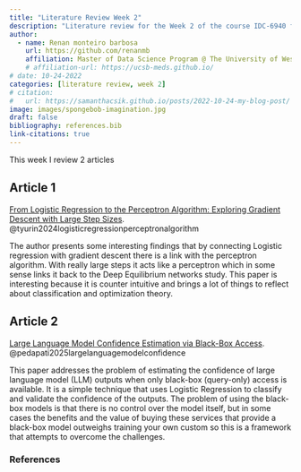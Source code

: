 ```yaml
---
title: "Literature Review Week 2"
description: "Literature review for the Week 2 of the course IDC-6940 for Fall 2025"
author:
  - name: Renan monteiro barbosa
    url: https://github.com/renanmb
    affiliation: Master of Data Science Program @ The University of West Florida (UWF)
    # affiliation-url: https://ucsb-meds.github.io/
# date: 10-24-2022
categories: [literature review, week 2]
# citation:
#   url: https://samanthacsik.github.io/posts/2022-10-24-my-blog-post/
image: images/spongebob-imagination.jpg
draft: false
bibliography: references.bib
link-citations: true
---
```


This week I review 2 articles

## Article 1

[From Logistic Regression to the Perceptron Algorithm: Exploring Gradient Descent with Large Step Sizes](https://huggingface.co/papers/2412.08424). @tyurin2024logisticregressionperceptronalgorithm

The author presents some interesting findings that by connecting Logistic regression with gradient descent there is a link with the perceptron algorithm. With really large steps it acts like a perceptron which in some sense links it back to the Deep Equilibrium networks study.
This paper is interesting because it is counter intuitive and brings a lot of things to reflect about classification and optimization theory.

## Article 2

[Large Language Model Confidence Estimation via Black-Box Access](https://huggingface.co/papers/2406.04370). @pedapati2025largelanguagemodelconfidence

This paper addresses the problem of estimating the confidence of large language model (LLM) outputs when only black-box (query-only) access is available. It is a simple technique that uses Logistic Regression to classify and validate the confidence of the outputs. The problem of using the black-box models is that there is no control over the model itself, but in some cases the benefits and the value of buying these services that provide a black-box model outweighs training your own custom so this is a framework that attempts to overcome the challenges.

### References

::: {#refs}
:::


